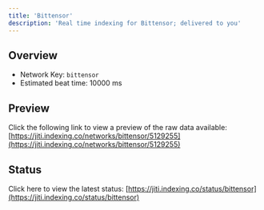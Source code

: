 ```yaml
---
title: 'Bittensor'
description: 'Real time indexing for Bittensor; delivered to you'
---
```


## Overview
- Network Key: `bittensor`
- Estimated beat time: 10000 ms

## Preview
Click the following link to view a preview of the raw data available: [https://jiti.indexing.co/networks/bittensor/5129255](https://jiti.indexing.co/networks/bittensor/5129255)

## Status
Click here to view the latest status: [https://jiti.indexing.co/status/bittensor](https://jiti.indexing.co/status/bittensor)
